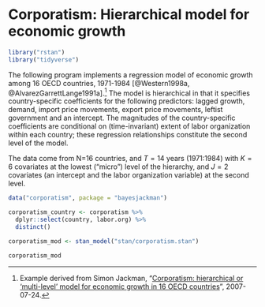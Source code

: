 # Corporatism: Hierarchical model for economic growth {#corporatism}

```r
library("rstan")
library("tidyverse")
```

The following program implements a regression model of economic growth among 16 OECD countries, 1971-1984 [@Western1998a, @AlvarezGarrettLange1991a].[^corporatism-src]
The model is hierarchical in that it specifies country-specific coefficients for the following predictors: lagged growth, demand, import price movements, export price movements, leftist government and an intercept.
The magnitudes of the country-specific coefficients are conditional on (time-invariant) extent of labor organization within each country; these regression relationships constitute the second level of the model.

The data come from N=16 countries, and $T=14$ years (1971:1984) with $K=6$ covariates at the lowest ("micro") level of the hierarchy, and $J=2$ covariates (an intercept and the labor organization variable) at the second level.

```r
data("corporatism", package = "bayesjackman")
```

```r
corporatism_country <- corporatism %>%
  dplyr::select(country, labor.org) %>%
  distinct()
```

```r
corporatism_mod <- stan_model("stan/corporatism.stan")
```

```r
corporatism_mod
```

[^corporatism-src]: Example derived from Simon Jackman, "[Corporatism: hierarchical or 'multi-level' model for economic growth in 16 OECD countries](https://web-beta.archive.org/web/20070724034043/http://jackman.stanford.edu/mcmc/corporatism.odc)", 2007-07-24.

